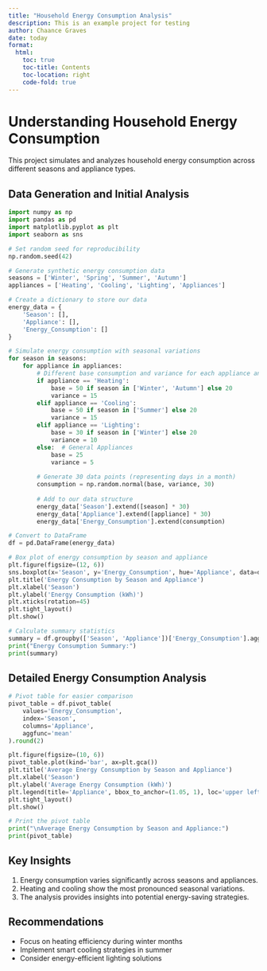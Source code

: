 ```yaml
---
title: "Household Energy Consumption Analysis"
description: This is an example project for testing 
author: Chaance Graves
date: today
format: 
  html:
    toc: true
    toc-title: Contents
    toc-location: right
    code-fold: true
---
```


# Understanding Household Energy Consumption

This project simulates and analyzes household energy consumption across different seasons and appliance types.

## Data Generation and Initial Analysis

```python
import numpy as np
import pandas as pd
import matplotlib.pyplot as plt
import seaborn as sns

# Set random seed for reproducibility
np.random.seed(42)

# Generate synthetic energy consumption data
seasons = ['Winter', 'Spring', 'Summer', 'Autumn']
appliances = ['Heating', 'Cooling', 'Lighting', 'Appliances']

# Create a dictionary to store our data
energy_data = {
    'Season': [],
    'Appliance': [],
    'Energy_Consumption': []
}

# Simulate energy consumption with seasonal variations
for season in seasons:
    for appliance in appliances:
        # Different base consumption and variance for each appliance and season
        if appliance == 'Heating':
            base = 50 if season in ['Winter', 'Autumn'] else 20
            variance = 15
        elif appliance == 'Cooling':
            base = 50 if season in ['Summer'] else 20
            variance = 15
        elif appliance == 'Lighting':
            base = 30 if season in ['Winter'] else 20
            variance = 10
        else:  # General Appliances
            base = 25
            variance = 5
        
        # Generate 30 data points (representing days in a month)
        consumption = np.random.normal(base, variance, 30)
        
        # Add to our data structure
        energy_data['Season'].extend([season] * 30)
        energy_data['Appliance'].extend([appliance] * 30)
        energy_data['Energy_Consumption'].extend(consumption)

# Convert to DataFrame
df = pd.DataFrame(energy_data)

# Box plot of energy consumption by season and appliance
plt.figure(figsize=(12, 6))
sns.boxplot(x='Season', y='Energy_Consumption', hue='Appliance', data=df)
plt.title('Energy Consumption by Season and Appliance')
plt.xlabel('Season')
plt.ylabel('Energy Consumption (kWh)')
plt.xticks(rotation=45)
plt.tight_layout()
plt.show()

# Calculate summary statistics
summary = df.groupby(['Season', 'Appliance'])['Energy_Consumption'].agg(['mean', 'std']).round(2)
print("Energy Consumption Summary:")
print(summary)
```

## Detailed Energy Consumption Analysis

```python
# Pivot table for easier comparison
pivot_table = df.pivot_table(
    values='Energy_Consumption', 
    index='Season', 
    columns='Appliance', 
    aggfunc='mean'
).round(2)

plt.figure(figsize=(10, 6))
pivot_table.plot(kind='bar', ax=plt.gca())
plt.title('Average Energy Consumption by Season and Appliance')
plt.xlabel('Season')
plt.ylabel('Average Energy Consumption (kWh)')
plt.legend(title='Appliance', bbox_to_anchor=(1.05, 1), loc='upper left')
plt.tight_layout()
plt.show()

# Print the pivot table
print("\nAverage Energy Consumption by Season and Appliance:")
print(pivot_table)
```

## Key Insights

1. Energy consumption varies significantly across seasons and appliances.
2. Heating and cooling show the most pronounced seasonal variations.
3. The analysis provides insights into potential energy-saving strategies.

## Recommendations

- Focus on heating efficiency during winter months
- Implement smart cooling strategies in summer
- Consider energy-efficient lighting solutions
